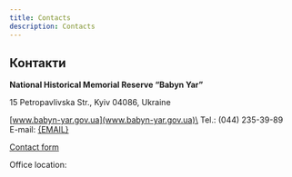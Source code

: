 ```yaml
---
title: Contacts
description: Contacts
---
```




## Контакти

**National Historical Memorial Reserve “Babyn Yar”**

15 Petropavlivska Str., Kyiv 04086, Ukraine

[www.babyn-yar.gov.ua](www.babyn-yar.gov.ua)\
Tel.: (044) 235-39-89\
E-mail: <a href={mailto}>{EMAIL}</a>

[Contact form](/connect/find-us)

Office location:

<EmbededMap />
